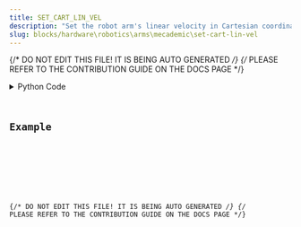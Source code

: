 ```yaml
---
title: SET_CART_LIN_VEL
description: "Set the robot arm's linear velocity in Cartesian coordinates."
slug: blocks/hardware\robotics\arms\mecademic\set-cart-lin-vel
---
```


{/* DO NOT EDIT THIS FILE! IT IS BEING AUTO GENERATED */}
{/* PLEASE REFER TO THE CONTRIBUTION GUIDE ON THE DOCS PAGE */}


<PythonDocsDisplay docstring={docstring} />
<details>
<summary>Python Code</summary>



<Code code={pythonCode} lang="py" wrap theme="dracula" />

[Find this Flojoy Block on GitHub](https://github.com/flojoy-ai/blocks/blob/main/blocks/HARDWARE\ROBOTICS\ARMS\MECADEMIC\SET_CART_LIN_VEL/SET_CART_LIN_VEL.py)

</details>

## Example


<GetHelpWidget />


<AppDisplay app={app} blockName="SET_CART_LIN_VEL" client:visible />


<Example />

{/* DO NOT EDIT THIS FILE! IT IS BEING AUTO GENERATED */}
{/* PLEASE REFER TO THE CONTRIBUTION GUIDE ON THE DOCS PAGE */}
